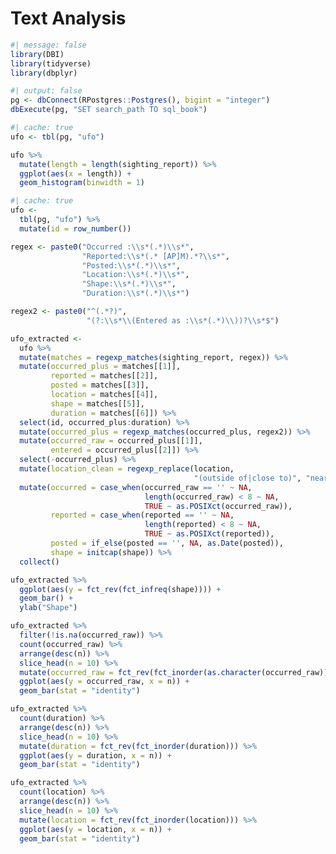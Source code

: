 # Text Analysis

```r
#| message: false
library(DBI)
library(tidyverse)
library(dbplyr)
```

```r
#| output: false
pg <- dbConnect(RPostgres::Postgres(), bigint = "integer")
dbExecute(pg, "SET search_path TO sql_book")
```

```r
#| cache: true
ufo <- tbl(pg, "ufo")

ufo %>%
  mutate(length = length(sighting_report)) %>%
  ggplot(aes(x = length)) +
  geom_histogram(binwidth = 1)
```

```r
#| cache: true
ufo <- 
  tbl(pg, "ufo") %>% 
  mutate(id = row_number())

regex <- paste0("Occurred :\\s*(.*)\\s*",
                "Reported:\\s*(.* [AP]M).*?\\s*",
                "Posted:\\s*(.*)\\s*",
                "Location:\\s*(.*)\\s*",
                "Shape:\\s*(.*)\\s*",
                "Duration:\\s*(.*)\\s*")

regex2 <- paste0("^(.*?)",
                 "(?:\\s*\\(Entered as :\\s*(.*)\\))?\\s*$")

ufo_extracted <- 
  ufo %>%
  mutate(matches = regexp_matches(sighting_report, regex)) %>%
  mutate(occurred_plus = matches[[1]],
         reported = matches[[2]],
         posted = matches[[3]],
         location = matches[[4]],
         shape = matches[[5]],
         duration = matches[[6]]) %>%
  select(id, occurred_plus:duration) %>%
  mutate(occurred_plus = regexp_matches(occurred_plus, regex2)) %>%
  mutate(occurred_raw = occurred_plus[[1]],
         entered = occurred_plus[[2]]) %>%
  select(-occurred_plus) %>%
  mutate(location_clean = regexp_replace(location, 
                                         "(outside of|close to)", "near")) %>%
  mutate(occurred = case_when(occurred_raw == '' ~ NA,
                              length(occurred_raw) < 8 ~ NA,
                              TRUE ~ as.POSIXct(occurred_raw)),
         reported = case_when(reported == '' ~ NA,
                              length(reported) < 8 ~ NA,
                              TRUE ~ as.POSIXct(reported)),
         posted = if_else(posted == '', NA, as.Date(posted)),
         shape = initcap(shape)) %>%
  collect()
```

```r
ufo_extracted %>%
  ggplot(aes(y = fct_rev(fct_infreq(shape)))) +
  geom_bar() +
  ylab("Shape")
```

```r
ufo_extracted %>%
  filter(!is.na(occurred_raw)) %>%
  count(occurred_raw) %>%
  arrange(desc(n)) %>%
  slice_head(n = 10) %>%
  mutate(occurred_raw = fct_rev(fct_inorder(as.character(occurred_raw)))) %>%
  ggplot(aes(y = occurred_raw, x = n)) +
  geom_bar(stat = "identity")
```


```r
ufo_extracted %>%
  count(duration) %>%
  arrange(desc(n)) %>%
  slice_head(n = 10) %>%
  mutate(duration = fct_rev(fct_inorder(duration))) %>%
  ggplot(aes(y = duration, x = n)) +
  geom_bar(stat = "identity")
```

```r
ufo_extracted %>%
  count(location) %>%
  arrange(desc(n)) %>%
  slice_head(n = 10) %>%
  mutate(location = fct_rev(fct_inorder(location))) %>%
  ggplot(aes(y = location, x = n)) +
  geom_bar(stat = "identity")
```

